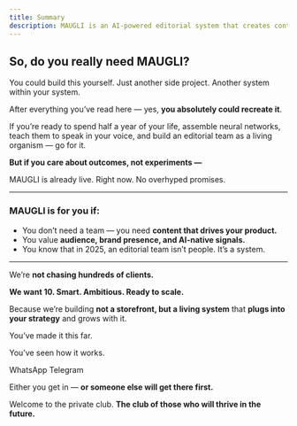 ```yaml
---
title: Summary
description: MAUGLI is an AI-powered editorial system that creates content driving product growth, eliminating the need to build your own solution or hire a team. Ready now for ambitious businesses seeking audience growth and brand presence in 2025's AI-native landscape.
---
```



## **So, do you really need MAUGLI?**

You could build this yourself. Just another side project. Another system within your system.

After everything you’ve read here — yes, **you absolutely could recreate it**.

If you’re ready to spend half a year of your life, assemble neural networks, teach them to speak in your voice, and build an editorial team as a living organism — go for it.

**But if you care about outcomes, not experiments —**

MAUGLI is already live. Right now. No overhyped promises.

---

### **MAUGLI is for you if:**

- You don’t need a team — you need **content that drives your product.**
- You value **audience, brand presence, and AI-native signals.**
- You know that in 2025, an editorial team isn’t people. It’s a system.

---

<Card title="MAUGLI isn’t a public service." icon="warning">

We’re **not chasing hundreds of clients.**

**We want 10. Smart. Ambitious. Ready to scale.**

Because we’re building **not a storefront, but a living system** that **plugs into your strategy** and grows with it.

</Card>

You’ve made it this far.

You’ve seen how it works.

<Aside title="You know why you need this. Now it’s time:" icon="rocket">
<LinkButton
  href="https://wa.me/18492584643"
  variant="primary"
  icon="external"
  iconPlacement="start"
  target="_blank"
  rel="noopener"
>
  WhatsApp
</LinkButton>
<LinkButton
  href="https://t.me/darrrina"
  variant="secondary"
  icon="telegram"
  iconPlacement="start"
  target="_blank"
  rel="noopener"
>
  Telegram
</LinkButton>
</Aside>

Either you get in — **or someone else will get there first.**

Welcome to the private club. **The club of those who will thrive in the future.**

